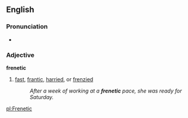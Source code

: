 ==English==

===Pronunciation===
*{{audio|en-us-frenetic.ogg|Audio (US)}}

===Adjective===
'''frenetic'''
#[[fast]], [[frantic]], [[harried]], or [[frenzied]]
#:''After a week of working at a '''frenetic''' pace, she was ready for Saturday.''

[[pl:Frenetic]]